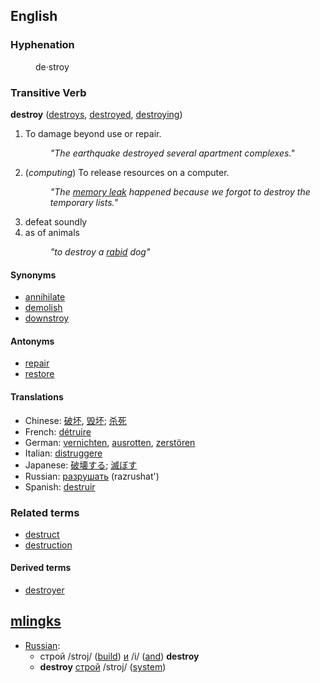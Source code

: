 == English ==

===Hyphenation===
:de&middot;stroy

=== Transitive Verb ===
'''destroy''' ([[destroys]], [[destroyed]], [[destroying]])
# To damage beyond use or repair.
#: ''"The earthquake destroyed several apartment complexes."''
# (''computing'') To release resources on a computer.
#: ''"The [[memory leak]] happened because we forgot to destroy the temporary lists."''
# defeat soundly
# as of animals
#: ''"to destroy a [[rabid]] dog"''

====Synonyms====
*[[annihilate]]
*[[demolish]]
*[[downstroy]]

====Antonyms====
*[[repair]]
*[[restore]]

====Translations====
*Chinese: [[破坏]], [[毁坏]]; [[杀死]]
*French: [[détruire]]
*German: [[vernichten]], [[ausrotten]], [[zerstören]]
*Italian: [[distruggere]]
*Japanese: [[破壊する]]; [[滅ぼす]]
*Russian: [[разрушать]] (razrushat')
*Spanish: [[destruir]]

===Related terms===
*[[destruct]]
*[[destruction]]

====Derived terms====
*[[destroyer]]

==[[mlingks]]==
*[[Russian]]: 
**строй /stroj/ ([[build]]) [[и]] /i/ ([[and]]) '''destroy''' 
**'''destroy''' [[строй]] /stroj/ ([[system]])